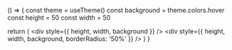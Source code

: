 () => {
  const theme = useTheme()
  const background = theme.colors.hover
  const height = 50
  const width = 50

  return (
    <Inline flex>
      <Badge fit='square' value={1} dot>
        <div style={{ height, width, background }} />
      </Badge>
      <Badge fit='circle' value={1} dot>
        <div style={{ height, width, background, borderRadius: '50%' }} />
      </Badge>
    </Inline>
  )
}
